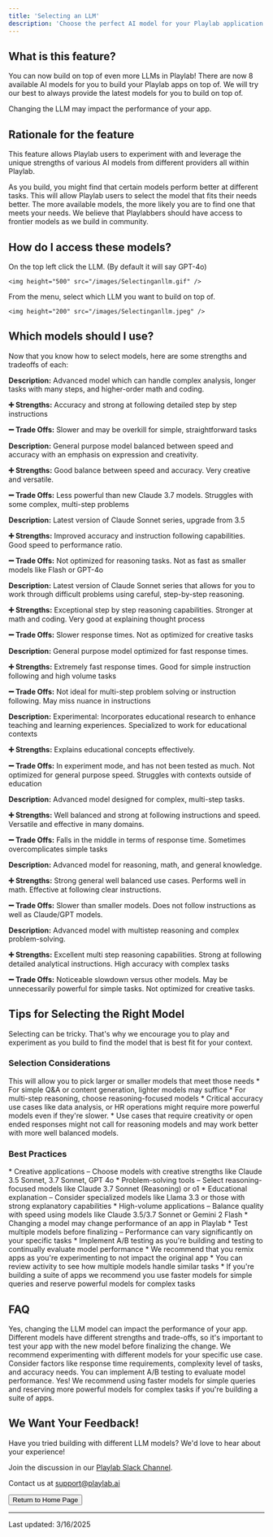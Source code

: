 ```yaml
---
title: 'Selecting an LLM'
description: 'Choose the perfect AI model for your Playlab application'
---
```


## <Icon icon="cube" size="24" className="inline-block align-text-bottom" /> What is this feature?

You can now build on top of even more LLMs in Playlab! There are now 8 available AI models for you to build your Playlab apps on top of. We will try our best to always provide the latest models for you to build on top of.

<Warning>
  Changing the LLM may impact the performance of your app.
</Warning>

## <Icon icon="lightbulb" size="24" className="inline-block align-text-bottom" /> Rationale for the feature

This feature allows Playlab users to experiment with and leverage the unique strengths of various AI models from different providers all within Playlab.

As you build, you might find that certain models perform better at different tasks. This will allow Playlab users to select the model that fits their needs better. The more available models, the more likely you are to find one that meets your needs. We believe that Playlabbers should have access to frontier models as we build in community.

## <Icon icon="key" size="24" className="inline-block align-text-bottom" /> How do I access these models?

<Steps>
  <Step title="Click the LLM selector">
    On the top left click the LLM. (By default it will say GPT-4o)
    
    <img height="500" src="/images/Selectinganllm.gif" />
  </Step>
  <Step title="Choose your model">
    From the menu, select which LLM you want to build on top of.
    
    <img height="200" src="/images/Selectinganllm.jpeg" />
  </Step>
</Steps>

## <Icon icon="list-check" size="24" className="inline-block align-text-bottom" /> Which models should I use?

Now that you know how to select models, here are some strengths and tradeoffs of each:

<CardGroup cols={1}>
  <Card title="Claude 3 Opus (Anthropic)" icon="sparkles">
    <p><strong>Description:</strong> Advanced model which can handle complex analysis, longer tasks with many steps, and higher-order math and coding.</p>
    <p><strong>➕ Strengths:</strong> Accuracy and strong at following detailed step by step instructions</p>
    <p><strong>➖ Trade Offs:</strong> Slower and may be overkill for simple, straightforward tasks</p>
  </Card>

  <Card title="Claude 3.5 Sonnet (Anthropic)" icon="music">
    <p><strong>Description:</strong> General purpose model balanced between speed and accuracy with an emphasis on expression and creativity.</p>
    <p><strong>➕ Strengths:</strong> Good balance between speed and accuracy. Very creative and versatile.</p>
    <p><strong>➖ Trade Offs:</strong> Less powerful than new Claude 3.7 models. Struggles with some complex, multi-step problems</p>
  </Card>

  <Card title="Claude 3.7 Sonnet (Anthropic)" icon="star">
    <p><strong>Description:</strong> Latest version of Claude Sonnet series, upgrade from 3.5</p>
    <p><strong>➕ Strengths:</strong> Improved accuracy and instruction following capabilities. Good speed to performance ratio.</p>
    <p><strong>➖ Trade Offs:</strong> Not optimized for reasoning tasks. Not as fast as smaller models like Flash or GPT-4o</p>
  </Card>

  <Card title="Claude 3.7 Sonnet Reasoning (Anthropic)" icon="brain">
    <p><strong>Description:</strong> Latest version of Claude Sonnet series that allows for you to work through difficult problems using careful, step-by-step reasoning.</p>
    <p><strong>➕ Strengths:</strong> Exceptional step by step reasoning capabilities. Stronger at math and coding. Very good at explaining thought process</p>
    <p><strong>➖ Trade Offs:</strong> Slower response times. Not as optimized for creative tasks</p>
  </Card>

  <Card title="Gemini 2 Flash (Google)" icon="bolt">
    <p><strong>Description:</strong> General purpose model optimized for fast response times.</p>
    <p><strong>➕ Strengths:</strong> Extremely fast response times. Good for simple instruction following and high volume tasks</p>
    <p><strong>➖ Trade Offs:</strong> Not ideal for multi-step problem solving or instruction following. May miss nuance in instructions</p>
  </Card>

  <Card title="LearnLM (Google)" icon="graduation-cap">
    <p><strong>Description:</strong> Experimental: Incorporates educational research to enhance teaching and learning experiences. Specialized to work for educational contexts</p>
    <p><strong>➕ Strengths:</strong> Explains educational concepts effectively.</p>
    <p><strong>➖ Trade Offs:</strong> In experiment mode, and has not been tested as much. Not optimized for general purpose speed. Struggles with contexts outside of education</p>
  </Card>

  <Card title="GPT-4o (OpenAI)" icon="circle-o">
    <p><strong>Description:</strong> Advanced model designed for complex, multi-step tasks.</p>
    <p><strong>➕ Strengths:</strong> Well balanced and strong at following instructions and speed. Versatile and effective in many domains.</p>
    <p><strong>➖ Trade Offs:</strong> Falls in the middle in terms of response time. Sometimes overcomplicates simple tasks</p>
  </Card>

  <Card title="Llama 3.3 (Meta)" icon="meta">
    <p><strong>Description:</strong> Advanced model for reasoning, math, and general knowledge.</p>
    <p><strong>➕ Strengths:</strong> Strong general well balanced use cases. Performs well in math. Effective at following clear instructions.</p>
    <p><strong>➖ Trade Offs:</strong> Slower than smaller models. Does not follow instructions as well as Claude/GPT models.</p>
  </Card>

  <Card title="O1 Reasoning (OpenAI)" icon="brain-circuit">
    <p><strong>Description:</strong> Advanced model with multistep reasoning and complex problem-solving.</p>
    <p><strong>➕ Strengths:</strong> Excellent multi step reasoning capabilities. Strong at following detailed analytical instructions. High accuracy with complex tasks</p>
    <p><strong>➖ Trade Offs:</strong> Noticeable slowdown versus other models. May be unnecessarily powerful for simple tasks. Not optimized for creative tasks.</p>
  </Card>
</CardGroup>

## <Icon icon="wand-magic-sparkles" size="24" className="inline-block align-text-bottom" /> Tips for Selecting the Right Model

Selecting can be tricky. That's why we encourage you to play and experiment as you build to find the model that is best fit for your context.

### <Icon icon="scale-balanced" size="24" className="inline-block align-text-bottom" /> Selection Considerations

<Accordion title="Ask yourself what is an ideal response time for your app?">
  This will allow you to pick larger or smaller models that meet those needs
</Accordion>

<Accordion title="Identify what complexity level is your task?">
  * For simple Q&A or content generation, lighter models may suffice
  * For multi-step reasoning, choose reasoning-focused models
</Accordion>

<Accordion title="What is the level of accuracy you are requiring of your app?">
  * Critical accuracy use cases like data analysis, or HR operations might require more powerful models even if they're slower.
  * Use cases that require creativity or open ended responses might not call for reasoning models and may work better with more well balanced models.
</Accordion>

### <Icon icon="medal" size="24" className="inline-block align-text-bottom" /> Best Practices

<Accordion title="Try to match your model with your use case:">
  * Creative applications – Choose models with creative strengths like Claude 3.5 Sonnet, 3.7 Sonnet, GPT 4o
  * Problem-solving tools – Select reasoning-focused models like Claude 3.7 Sonnet (Reasoning) or o1
  * Educational explanation – Consider specialized models like Llama 3.3 or those with strong explanatory capabilities
  * High-volume applications – Balance quality with speed using models like Claude 3.5/3.7 Sonnet or Gemini 2 Flash
</Accordion>

<Accordion title="Test out multiple models for apps that you are building:">
  * Changing a model may change performance of an app in Playlab
  * Test multiple models before finalizing – Performance can vary significantly on your specific tasks
  * Implement A/B testing as you're building and testing to continually evaluate model performance
</Accordion>

<Accordion title="Additional best practices:">
  * We recommend that you remix apps as you're experimenting to not impact the original app
  * You can review activity to see how multiple models handle similar tasks
  * If you're building a suite of apps we recommend you use faster models for simple queries and reserve powerful models for complex tasks
</Accordion>

## <Icon icon="circle-question" size="24" className="inline-block align-text-bottom" /> FAQ

<Accordion title="Will switching models affect my existing app?">
  Yes, changing the LLM model can impact the performance of your app. Different models have different strengths and trade-offs, so it's important to test your app with the new model before finalizing the change.
</Accordion>

<Accordion title="How do I know which model is best for my specific use case?">
  We recommend experimenting with different models for your specific use case. Consider factors like response time requirements, complexity level of tasks, and accuracy needs. You can implement A/B testing to evaluate model performance.
</Accordion>

<Accordion title="Can I use different models for different parts of my app suite?">
  Yes! We recommend using faster models for simple queries and reserving more powerful models for complex tasks if you're building a suite of apps.
</Accordion>

## <Icon icon="comment-dots" size="24" className="inline-block align-text-bottom" /> We Want Your Feedback!

<Info>
  Have you tried building with different LLM models? We'd love to hear about your experience!

  Join the discussion in our [Playlab Slack Channel](https://join.slack.com/t/playlabcommunity/shared_invite/zt-31mhwj7nl-49e1Mw5fYpyHJGOFyDIFtA).

  Contact us at [support@playlab.ai](mailto:support@playlab.ai)
</Info>

<div className="mt-8">
  <Button href="../index.md">Return to Home Page</Button>
</div>

---
Last updated: 3/16/2025
